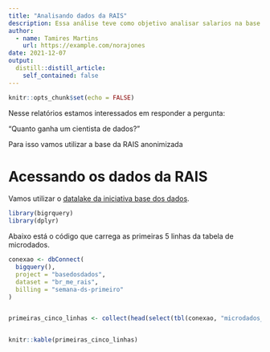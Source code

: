 ```yaml
---
title: "Analisando dados da RAIS"
description: Essa análise teve como objetivo analisar salarios na base da RAIS. Esse projeto foi feito na Semana Data Science na Prática da Curso-R.
author:
  - name: Tamires Martins
    url: https://example.com/norajones
date: 2021-12-07
output:
  distill::distill_article:
    self_contained: false
---
```



```r
knitr::opts_chunk$set(echo = FALSE)
```

Nesse relatórios estamos interessados em responder a pergunta:

"Quanto ganha um cientista de dados?"

Para isso vamos utilizar a base da RAIS anonimizada

# Acessando os dados da RAIS

Vamos utilizar o [datalake da iniciativa base dos dados](https://basedosdados.org).

```r

library(bigrquery)
library(dplyr)

```


Abaixo está o código que carrega as primeiras 5 linhas da tabela de microdados.

```r

conexao <- dbConnect(
  bigquery(),
  project = "basedosdados",
  dataset = "br_me_rais",
  billing = "semana-ds-primeiro"
)


primeiras_cinco_linhas <- collect(head(select(tbl(conexao, "microdados_vinculos"), everything()), 5))


knitr::kable(primeiras_cinco_linhas)

```



